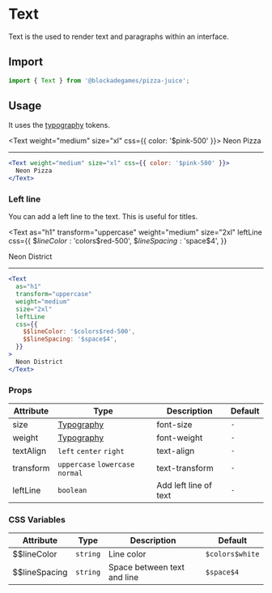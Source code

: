 
# Text

Text is the used to render text and paragraphs within an interface.

## Import

```jsx
import { Text } from '@blockadegames/pizza-juice';
```

## Usage

It uses the [typography](/docs/tokens/typography) tokens.

<Text weight="medium" size="xl" css={{ color: '$pink-500' }}>
  Neon Pizza
</Text>

---

```jsx
<Text weight="medium" size="xl" css={{ color: '$pink-500' }}>
  Neon Pizza
</Text>
```

### Left line

You can add a left line to the text. This is useful for titles.

<Text
  as="h1"
  transform="uppercase"
  weight="medium"
  size="2xl"
  leftLine
  css={{
    $$lineColor: '$colors$red-500',
    $$lineSpacing: '$space$4',
  }}
>
  Neon District
</Text>

---

```jsx
<Text
  as="h1"
  transform="uppercase"
  weight="medium"
  size="2xl"
  leftLine
  css={{
    $$lineColor: '$colors$red-500',
    $$lineSpacing: '$space$4',
  }}
>
  Neon District
</Text>
```

### Props

| Attribute | Type                                  | Description           | Default |
| --------- | ------------------------------------- | --------------------- | ------- |
| size      | [Typography](/docs/tokens/typography) | font-size             | `-`     |
| weight    | [Typography](/docs/tokens/typography) | font-weight           | `-`     |
| textAlign | `left` `center` `right`               | text-align            | `-`     |
| transform | `uppercase` `lowercase` `normal`      | text-transform        | `-`     |
| leftLine  | `boolean`                             | Add left line of text | `-`     |

### CSS Variables

| Attribute     | Type     | Description                 | Default         |
| ------------- | -------- | --------------------------- | --------------- |
| $$lineColor   | `string` | Line color                  | `$colors$white` |
| $$lineSpacing | `string` | Space between text and line | `$space$4`      |
